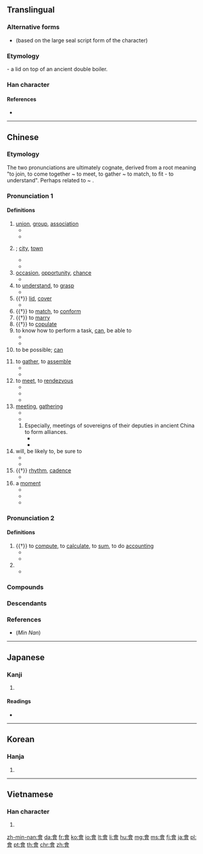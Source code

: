 {{also|曾|会}}
==Translingual==
{{stroke order|type=animate}}

===Alternative forms===
* {{l|mul|㑹}} (based on the large seal script form of the character)

===Etymology===
{{Han etyl}}

{{Han compound|亼|曾|ls=ic}} - a lid on top of an ancient double boiler.

===Han character===
{{Han char|rn=73|rad=曰|as=09|sn=13|four=80606|canj=OMWA}}

====References====
* {{Han ref|kx=0503.080|dkj=14306|dj=0878.090|hdz=21524.050|uh=6703|ud=26371|bh=B77C|bd=46972}}

----

==Chinese==
{{zh-forms|s=会}}

===Etymology===
The two pronunciations are ultimately cognate, derived from a root meaning "to join, to come together ~ to meet, to gather ~ to match, to fit - to understand". Perhaps related to {{zh-l|合|to match}} ~ {{zh-l|蓋|lid}}.

===Pronunciation 1===
{{zh-pron
|m=huì,er=y
|m_note=huǐ - Only in {{zh-l|[[一會兒|一會(兒)]]}}
|c=wui5,wui3,wui6,wui6-2
|c_note=wui5, wui3 - "to know how to"; wui6 - "to meet, to assemble"; wui6-2 - "meeting"
|h=pfs=voi/fi
|mn=hōe
|mn_note=hōe - "to meet, to assemble"
|mc=1
|oc=1,2
|dial=2
|w=2ue,3hhue
|w_note=2ue - "to know how to"; 3hhue - "to meet, to assemble"
|ma=y
|cat=v,n
}}

====Definitions====
{{zh-hanzi}}

# [[union]], [[group]], [[association]] {{zh-mw|個}}
#* {{zh-l|社會|society}}
#* {{zh-l|幫會|secret society, underworld gang}}
# {{non-gloss definition|a place where people meet; an economic or political centre}}; [[city]], [[town]]
#* {{zh-l|都會}}
#* {{zh-l|省會}}
# [[occasion]], [[opportunity]], [[chance]]
#* {{zh-l|機會}}
# to [[understand]], to [[grasp]]
#* {{zh-l|誤會|to misunderstand; misunderstanding}}
# {{†}} [[lid]], [[cover]]
#* {{zh-l|啟會}}
# {{†}} to [[match]], to [[conform]]
# {{†}} to [[marry]]
# {{†}} to [[copulate]]
# to know how to perform a task, [[can]], be able to
#* {{zh-x|我 會 英語，不 會 日語。|I '''know''' English but don't '''know''' Japanese.}}
#* {{zh-x|他 還 會 兩 出 ^京戲。|He's '''able''' to sing a few airs of Beijing Opera.}}
# to be possible; [[can]]
#: {{zh-x|污染 會 使 氣喘 加重。|Pollution '''can''' aggravate asthma.}}
# to [[gather]], to [[assemble]]
#* {{zh-l|集會}}
#* {{zh-x|昨天 我 沒有 會 著{zhe} 他。|I didn't see him yesterday.}}
# to [[meet]], to [[rendezvous]]
#* {{zh-l|會見}}
#* {{zh-l|會面}}
#* {{zh-x|我 要 到 車站 會 朋友.|I have to go to the station to '''meet''' a friend.}}
# [[meeting]], [[gathering]] {{zh-mw|場|次}}
#* {{zh-l|會議|meeting, conference}}
#* {{zh-x|我 還有 個 會 要 開。|I have a '''meeting''' to go to.}}
## Especially, meetings of sovereigns of their deputies in ancient China to form alliances.
##* {{zh-l|聚會|gathering, party}}
##* {{zh-l|盟會|meeting of sovereigns}}
# will, be likely to, be sure to
#* {{zh-x|他 會 在 家 嗎？|Is he '''likely''' to be at home?}}
#* {{zh-x|公共汽車 會 准時 到達.|The bus '''will''' arrive on time}}
# {{†}} [[rhythm]], [[cadence]]
#* {{zh-l|節會}}
# a [[moment]]
#* {{zh-x|一會}}
#* {{zh-l|會兒}}
#* {{zh-x|等 一會兒{r}。|Wait a '''moment'''.}}

===Pronunciation 2===
{{zh-pron
|m=kuài,guì
|c=kui2,kui3,wui6
|h=pfs=fi
|mn=kòe
|w=2kue
|dial=1
|mc=2
|oc=2,1
|cat=v,pn
}}

====Definitions====
{{zh-hanzi}}

# {{†}} to [[compute]], to [[calculate]], to [[sum]], to do [[accounting]]
#* {{zh-l|會計|accountant, accountancy, accounting}}
#* {{zh-l|會計師|accountant}}
# {{non-gloss definition|Used in placenames.}}
#* {{zh-l|會稽|Guiji Commandery}}

===Compounds===
{{zh-der|會標|會餐|會操|會場|會話|會見|會客|會兒|會談|會議|茶會|音樂會}}

===Descendants===
{{CJKV|會|s=会|かい|회|k2=괴|hội}}

{{zh-cat|Beginning}}

===References===
*(''Min Nan'') {{thcwd|9596}}

----

==Japanese==

===Kanji===
{{ja-kanji|grade=|rs=曰09|style=ky|shin=会}}

# {{defn|lang=ja|sort=曰09}}

====Readings====
* {{ja-readings|on=[[かい]] (kai), [[え]] (e)|kun=[[あう]] (au)}}

----

==Korean==

===Hanja===
{{ko-hanja|hangeul=[[회]]|eumhun=|rv=hoe|mr=hoe|y=hoy}}

# {{defn|lang=ko|sort=曰09}}

----

==Vietnamese==

===Han character===
{{vi-hantu|[[hội]], [[cuối]], [[hụi]]|rs=曰09}}

# {{defn|lang=vi|sort=曰09}}

[[zh-min-nan:會]]
[[da:會]]
[[fr:會]]
[[ko:會]]
[[io:會]]
[[lt:會]]
[[li:會]]
[[hu:會]]
[[mg:會]]
[[ms:會]]
[[fj:會]]
[[ja:會]]
[[pl:會]]
[[pt:會]]
[[th:會]]
[[chr:會]]
[[zh:會]]